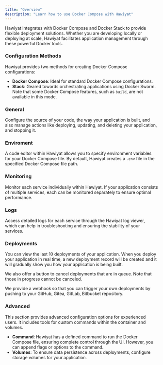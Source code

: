 ```yaml
---
title: "Overview"
description: "Learn how to use Docker Compose with Hawiyat"
---
```


Hawiyat integrates with Docker Compose and Docker Stack to provide flexible deployment solutions. Whether you are developing locally or deploying at scale, Hawiyat facilitates application management through these powerful Docker tools.

### Configuration Methods

Hawiyat provides two methods for creating Docker Compose configurations:


- **Docker Compose**: Ideal for standard Docker Compose configurations.
- **Stack**: Geared towards orchestrating applications using Docker Swarm. Note that some Docker Compose features, such as `build`, are not available in this mode.

### General

Configure the source of your code, the way your application is built, and also manage actions like deploying, updating, and deleting your application, and stopping it.

### Enviroment

A code editor within Hawiyat allows you to specify environment variables for your Docker Compose file. By default, Hawiyat creates a `.env` file in the specified Docker Compose file path.

###  Monitoring

Monitor each service individually within Hawiyat. If your application consists of multiple services, each can be monitored separately to ensure optimal performance.

### Logs

Access detailed logs for each service through the Hawiyat log viewer, which can help in troubleshooting and ensuring the stability of your services.


### Deployments

You can view the last 10 deployments of your application. When you deploy your application in real time, a new deployment record will be created and it will gradually show you how your application is being built.

We also offer a button to cancel deployments that are in queue. Note that those in progress cannot be canceled.

We provide a webhook so that you can trigger your own deployments by pushing to your GitHub, Gitea, GitLab, Bitbucket repository.


### Advanced

This section provides advanced configuration options for experienced users. It includes tools for custom commands within the container and volumes.

- **Command**: Hawiyat has a defined command to run the Docker Compose file, ensuring complete control through the UI. However, you can append flags or options to the command.
- **Volumes**: To ensure data persistence across deployments, configure storage volumes for your application.

<ImageZoom  src="/assets/images/compose/overview.png" width={800} height={630} quality={100} priority alt='home og image' className="rounded-lg" />